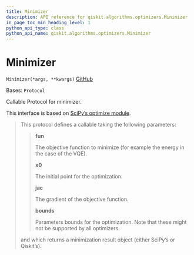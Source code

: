```yaml
---
title: Minimizer
description: API reference for qiskit.algorithms.optimizers.Minimizer
in_page_toc_min_heading_level: 1
python_api_type: class
python_api_name: qiskit.algorithms.optimizers.Minimizer
---
```


# Minimizer

<span id="qiskit.algorithms.optimizers.Minimizer" />

`Minimizer(*args, **kwargs)` [GitHub](https://github.com/qiskit/qiskit/tree/stable/0.23/qiskit/algorithms/optimizers/optimizer.py "view source code")

Bases: `Protocol`

Callable Protocol for minimizer.

This interface is based on [SciPy’s optimize module](https://docs.scipy.org/doc/scipy/reference/generated/scipy.optimize.minimize.html).

> This protocol defines a callable taking the following parameters:
>
> > **fun**
> >
> > The objective function to minimize (for example the energy in the case of the VQE).
> >
> > **x0**
> >
> > The initial point for the optimization.
> >
> > **jac**
> >
> > The gradient of the objective function.
> >
> > **bounds**
> >
> > Parameters bounds for the optimization. Note that these might not be supported by all optimizers.
>
> and which returns a minimization result object (either SciPy’s or Qiskit’s).

